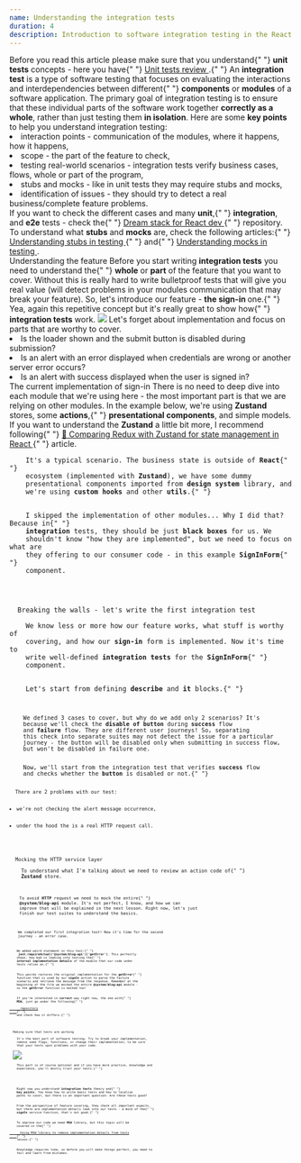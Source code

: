 ```yaml
---
name: Understanding the integration tests
duration: 4
description: Introduction to software integration testing in the React ecosystem with react-testing-library and jest.
---
```


<Prelude label="Definitions and required theory">
  <Hint hasBg>
    Before you read this article please make sure that you understand{" "}
    <B>unit tests</B> concepts - here you have{" "}
    <A
      href="/courses/react-testing-spellbook/mastering-unit-testing/unit-tests-review/"
      outside
    >
      Unit tests review
    </A>
    .{" "}
  </Hint>
  <M>
    An <B>integration test</B> is a type of software testing that focuses on
    evaluating the interactions and interdependencies between different{" "}
    <B>components</B> or <B>modules</B> of a software application. The primary
    goal of integration testing is to ensure that these individual parts of the
    software work together <B>correctly as a whole</B>, rather than just testing
    them <B>in isolation</B>.
  </M>
  <M>
    Here are some <B>key points</B> to help you understand integration testing:
  </M>
  <L>
    <Li>
      interaction points - communication of the modules, where it happens, how
      it happens,
    </Li>
    <Li>scope - the part of the feature to check,</Li>
    <Li>
      testing real-world scenarios - integration tests verify business cases,
      flows, whole or part of the program,
    </Li>
    <Li>
      stubs and mocks - like in unit tests they may require stubs and mocks,
    </Li>
    <Li>
      identification of issues - they should try to detect a real
      business/complete feature problems.
    </Li>
  </L>
  <Hint hasBg>
    If you want to check the different cases and many <B>unit</B>,{" "}
    <B>integration</B>, and <B>e2e</B> tests - check the{" "}
    <A
      outside
      href="https://github.com/polubis/Dream-stack-for-React-dev/tree/develop"
    >
      Dream stack for React dev
    </A>{" "}
    repository.
  </Hint>
  <Hint hasBg>
    To understand what <B>stubs</B> and <B>mocks</B> are, check the following
    articles:{" "}
    <A
      href="https://greenonsoftware.com/courses/react-testing-spellbook/mastering-unit-testing/understanding-stubs-in-testing/"
      outside
    >
      Understanding stubs in testing
    </A>{" "}
    and{" "}
    <A
      href="https://greenonsoftware.com/courses/react-testing-spellbook/mastering-unit-testing/understanding-mocks-in-testing/"
      outside
    >
      Understanding mocks in testing
    </A>
    .
  </Hint>
</Prelude>

<Section>
  <XL>Understanding the feature</XL>
  <M>
    Before you start writing <B>integration tests</B> you need to understand the{" "}
    <B>whole</B> or <B>part</B> of the feature that you want to cover. Without
    this is really hard to write bulletproof tests that will give you real value
    (will detect problems in your modules communication that may break your
    feature).
  </M>
  <M>
    So, let's introduce our feature - <B>the sign-in </B> one.{" "}
  </M>
  <Hint hasBg>
    Yea, again this repetitive concept but it's really great to show how{" "}
    <B>integration tests</B> work.
  </Hint>
  <Img
    src="https://drive.google.com/uc?export=view&id=1Vx_i3av1xz3jvXjprJznWHxDin9w4RDt"
    description="The demo of sign-in feature"
  />
  <M>
    Let's forget about implementation and focus on parts that are worthy to
    cover.
  </M>
  <L ordered>
    <Li>
      Is the loader shown and the submit button is disabled during submission?
    </Li>
    <Li>
      Is an alert with an error displayed when credentials are wrong or another
      server error occurs?
    </Li>
    <Li>Is an alert with success displayed when the user is signed in?</Li>
  </L>
</Section>

<Section>
  <XL>The current implementation of sign-in </XL>
  <M>
    There is no need to deep dive into each module that we're using here - the
    most important part is that we are relying on other modules. In the example
    below, we're using <B>Zustand</B> stores, some <B>actions</B>,{" "}
    <B>presentational components</B>, and simple models.
  </M>
  <Hint hasBg>
    If you want to understand the <B>Zustand</B> a little bit more, I recommend
    following{" "}
    <A
      href="https://greenonsoftware.com/articles/libraries/comparing-redux-with-zustand-for-state-management-in-react/"
      outside
    >
      🥇 Comparing Redux with Zustand for state management in React
    </A>{" "}
    article.
  </Hint>
  <Code
    src="https://raw.githubusercontent.com/polubis/Dream-stack-for-React-dev/lesson/Understanding-the-integration-tests/system/apps/blog/1.tsx"
    mode="dynamic"
    rolled
    lang="tsx"
    linesCount={64}
  />
  <M>
    It's a typical scenario. The business state is outside of <B>React</B>{" "}
    ecosystem (implemented with <B>Zustand</B>), we have some dummy
    presentational components imported from <B>design system</B> library, and
    we're using <B>custom hooks</B> and other <B>utils</B>.{" "}
  </M>
  <M>
    I skipped the implementation of other modules... Why I did that? Because in{" "}
    <B>integration</B> tests, they should be just <B>black boxes</B> for us. We
    shouldn't know "how they are implemented", but we need to focus on what are
    they offering to our consumer code - in this example <B>SignInForm</B>{" "}
    component.
  </M>
</Section>

<Section>
  <XL>Breaking the walls - let's write the first integration test</XL>
  <M>
    We know less or more how our feature works, what stuff is worthy of
    covering, and how our <B>sign-in</B> form is implemented. Now it's time to
    write well-defined <B>integration tests</B> for the <B>SignInForm</B>{" "}
    component.
  </M>
  <M>
    Let's start from defining <B>describe</B> and <B>it</B> blocks.{" "}
  </M>
  <Code
    src="https://raw.githubusercontent.com/polubis/Dream-stack-for-React-dev/lesson/Understanding-the-integration-tests/system/apps/blog/2.tsx"
    mode="dynamic"
    lang="tsx"
    linesCount={9}
  />
  <M>
    We defined 3 cases to cover, but why do we add only 2 scenarios? It's
    because we'll check the <B>disable of button</B> during <B>success</B> flow
    and <B>failure</B> flow. They are different user journeys! So, separating
    this check into separate suites may not detect the issue for a particular
    journey - the button will be disabled only when submitting in success flow,
    but won't be disabled in failure one.
  </M>
  <M>
    Now, we'll start from the integration test that verifies <B>success</B> flow
    and checks whether the <B>button</B> is disabled or not.{" "}
  </M>
  <Code
    src="https://raw.githubusercontent.com/polubis/Dream-stack-for-React-dev/lesson/Understanding-the-integration-tests/system/apps/blog/3.tsx"
    mode="dynamic"
    description="Naive integration test"
    lang="tsx"
    linesCount={25}
  />
  <M>There are 2 problems with our test: </M>
  <L ordered>
    <Li>we're not checking the alert message occurrence,</Li>
    <Li>under the hood the is a real HTTP request call.</Li>
  </L>
</Section>

<Section>
  <XL>Mocking the HTTP service layer</XL>
  <M>
    To understand what I'm talking about we need to review an action code of{" "}
    <B>Zustand</B> store.
  </M>
  <Code
    src="https://raw.githubusercontent.com/polubis/Dream-stack-for-React-dev/lesson/Understanding-the-integration-tests/system/apps/blog/4.tsx"
    mode="dynamic"
    lang="tsx"
    linesCount={20}
  />
  <M>
    To avoid <B>HTTP</B> request we need to mock the entire{" "}
    <B>@system/blog-api</B> module. It's not perfect, I know, and how we can
    improve that will be explained in the next lesson. Right now, let's just
    finish our test suites to understand the basics.
  </M>
  <Code
    description="All path covered"
    src="https://raw.githubusercontent.com/polubis/Dream-stack-for-React-dev/lesson/Understanding-the-integration-tests/system/apps/blog/5.tsx"
    mode="dynamic"
    added={[
      [1, 1],
      [3, 3],
      [5, 5],
      [13, 13],
      [30, 35],
    ]}
    lang="tsx"
    linesCount={37}
  />
  <M>
    We completed our first integration test! Now it's time for the second
    journey - an error case.
  </M>
  <Code
    description="All path covered"
    src="https://raw.githubusercontent.com/polubis/Dream-stack-for-React-dev/lesson/Understanding-the-integration-tests/system/apps/blog/6.tsx"
    mode="dynamic"
    changed={[
      [3, 3],
      [13, 13],
    ]}
    added={[[17, 19]]}
    lang="tsx"
    linesCount={41}
  />
  <M>
    We added weird statement in this test:{" "}
    <B> jest.requireActual('@system/blog-api')['getError']</B>. This perfectly
    shows, how bad is leaking into testing the{" "}
    <B>internal implementation details</B> of the module that our code under
    tests relies on.{" "}
  </M>
  <M>
    This weirdo restores the original implementation for the <B>getError</B>{" "}
    function that is used by our <B>signIn</B> action to parse the failure
    scenario and retrieve the message from the response. Remember at the
    beginning of the file we mocked the entire <B>@system/blog-api</B> module -
    so the <B>getError</B> function is mocked too!
  </M>
  <Hint hasBg>
    If you're interested in <B>correct</B> way right now, the one with{" "}
    <B>MSW</B>, just go under the following{" "}
    <A
      href="https://github.com/polubis/Dream-stack-for-React-dev/tree/lesson/Understanding-the-integration-tests/system/apps/blog/components/sign-in-form"
      outside
    >
      repository
    </A>{" "}
    and check how it differs.{" "}
  </Hint>
</Section>

<Section>
  <XL>Making sure that tests are working</XL>
  <M>
    It's the best part of software testing. Try to break your implementation,
    remove some flags, functions, or change their implementation, to be sure
    that your tests spot problems with your code.
  </M>
  <Img
    src="https://drive.google.com/uc?export=view&id=10HCd3EIkNAGrwzFioiMQ5lRdroxrGeCd"
    description="Dealing with broken implementation"
  />
  <Hint hasBg>
    This part is of course optional and if you have more practice, knowledge and
    experience, you'll mostly trust your tests.{" "}
  </Hint>
</Section>

<Summary label="Conclusions">
  <M>
    Right now you understand <B>integration tests</B> theory and{" "}
    <B>key points</B>. You know how to write basic tests and how to localize
    paths to cover, but there is an important question: Are these tests good?
  </M>
  <M>
    From the perspective of feature covering, they check all important aspects,
    but there are implementation details leak into our tests - a mock of the{" "}
    <B>signIn</B> service function, that's not good.{" "}
  </M>
  <M>
    To improve our code we need <B>MSW</B> library, but this topic will be
    covered in the{" "}
    <A
      href="/courses/react-testing-spellbook/mastering-integration-testing/using-m-s-w-library-to-remove-implementation-details-from-tests/"
      outside
    >
      Using MSW library to remove implementation details from tests
    </A>{" "}
    lesson.{" "}
  </M>
  <Hint hasBg>
    Knowledge requires time, so before you will make things perfect, you need to
    fail and learn from mistakes.
  </Hint>
</Summary>
